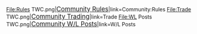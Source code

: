 <gallery navigation="true" hideaddbutton="true" captioncenter="center" position="center" captionalign="center" widths="100px">
File:Rules TWC.png|<big>[[Community:Rules|Community Rules]]</big>|link=Community:Rules
File:Trade TWC.png|<big>[https://bubble-gum-simulator.fandom.com/f?catId=3100000000000000033 Community Trading]</big>|link=Trade
File:WL Posts TWC.png|<big>[https://bubble-gum-simulator.fandom.com/f?catId=4400000000000000007 Community W/L Posts]</big>|link=W/L Posts
</gallery>